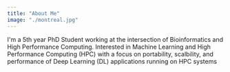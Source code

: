 ```yaml
---
title: "About Me"
image: "./montreal.jpg"
---
```



I'm a 5th year PhD Student working at the intersection of Bioinformatics and High Performance Computing. Interested in Machine Learning and High Performance Computing (HPC) with a focus on
portability, scalbility, and performance of Deep Learning (DL) applications running on
HPC systems
